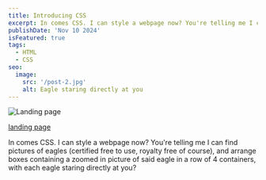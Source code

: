 ```yaml
---
title: Introducing CSS
excerpt: In comes CSS. I can style a webpage now? You're telling me I can find pictures of eagles (certified free to use, royalty free of course), and arrange boxes containing a zoomed in picture of said eagle in a row of 4 containers, with each eagle staring directly at you?
publishDate: 'Nov 10 2024'
isFeatured: true
tags:
  - HTML
  - CSS
seo:
  image:
    src: '/post-2.jpg'
    alt: Eagle staring directly at you
---
```



<Image src={postImage} alt="Landing page" />

<a href="https://erikgrinn.github.io/odin-landing-page/" target="_blank">landing page</a>

In comes CSS. I can style a webpage now? You're telling me I can find pictures of eagles (certified free to use, royalty free of course), and arrange boxes containing a zoomed in picture of said eagle in a row of 4 containers, with each eagle staring directly at you?
